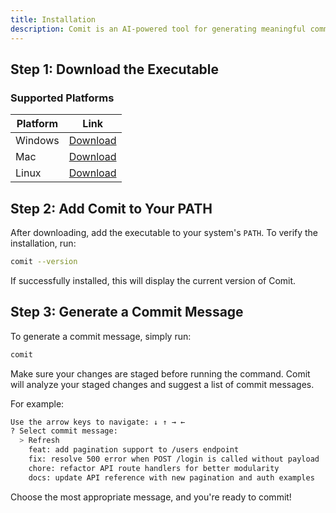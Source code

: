```yaml
---
title: Installation
description: Comit is an AI-powered tool for generating meaningful commit messages and providing coding assistance. It streamlines the development workflow by offering relevant code snippets and auto-generating commit messages.
---
```


## Step 1: Download the Executable
### Supported Platforms

| Platform | Link |
| --- | --- |
| Windows | [Download](https://api.comit.dev/release?platform=win) |
| Mac | [Download](https://api.comit.dev/release?platform=mac) |
| Linux | [Download](https://api.comit.dev/release?platform=lin) |

## Step 2: Add Comit to Your PATH
After downloading, add the executable to your system's `PATH`. To verify the installation, run:

```bash
comit --version
```
If successfully installed, this will display the current version of Comit.

## Step 3: Generate a Commit Message
To generate a commit message, simply run:

```bash
comit
```
Make sure your changes are staged before running the command. Comit will analyze your staged changes and suggest a list of commit messages. 

For example:
```bash
Use the arrow keys to navigate: ↓ ↑ → ←
? Select commit message:
  > Refresh
    feat: add pagination support to /users endpoint
    fix: resolve 500 error when POST /login is called without payload
    chore: refactor API route handlers for better modularity
    docs: update API reference with new pagination and auth examples
```
Choose the most appropriate message, and you're ready to commit!